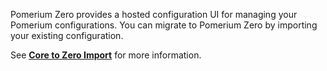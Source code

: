 Pomerium Zero provides a hosted configuration UI for managing your Pomerium configurations. You can migrate to Pomerium Zero by importing your existing configuration.

See [**Core to Zero Import**](/docs/zero/import) for more information.
